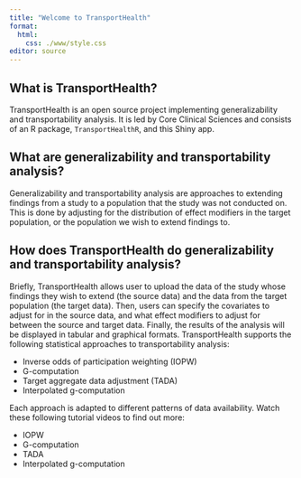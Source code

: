 ```yaml
---
title: "Welcome to TransportHealth"
format:
  html:
    css: ./www/style.css
editor: source
---
```


## What is TransportHealth?

TransportHealth is an open source project implementing generalizability and transportability analysis. It is led by Core Clinical Sciences and consists of an R package, `TransportHealthR`, and this Shiny app.

## What are generalizability and transportability analysis?

Generalizability and transportability analysis are approaches to extending findings from a study to a population that the study was not conducted on. This is done by adjusting for the distribution of effect modifiers in the target population, or the population we wish to extend findings to.

## How does TransportHealth do generalizability and transportability analysis?

Briefly, TransportHealth allows user to upload the data of the study whose findings they wish to extend (the source data) and the data from the target population (the target data). Then, users can specify the covariates to adjust for in the source data, and what effect modifiers to adjust for between the source and target data. Finally, the results of the analysis will be displayed in tabular and graphical formats. TransportHealth supports the following statistical approaches to transportability analysis:

- Inverse odds of participation weighting (IOPW)
- G-computation
- Target aggregate data adjustment (TADA)
- Interpolated g-computation

Each approach is adapted to different patterns of data availability. Watch these following tutorial videos to find out more:

- IOPW
- G-computation
- TADA
- Interpolated g-computation